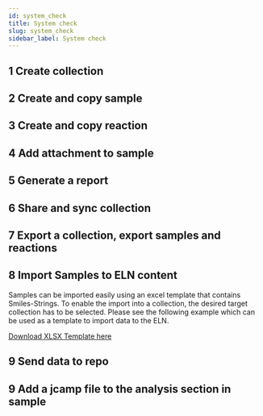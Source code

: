 ```yaml
---
id: system_check
title: System check
slug: system_check
sidebar_label: System check
---
```


## 1	Create collection

## 2	Create and copy sample
  
## 3	Create and copy reaction

## 4	Add attachment to sample

## 5	Generate a report

## 6	Share and sync collection

## 7	Export a collection, export samples and reactions

## 8  Import Samples to ELN content

Samples can be imported easily using an excel template that contains Smiles-Strings. To enable the import into a collection, the desired target collection has to be selected. 
Please see the following example which can be used as a template to import data to the ELN. 

[Download XLSX Template here](https://github.com/ComPlat/chemotion_saurus/blob/master/static/files/template%20_sample_import.xlsx) 

## 9	Send data to repo

## 9 Add a jcamp file to the analysis section in sample

